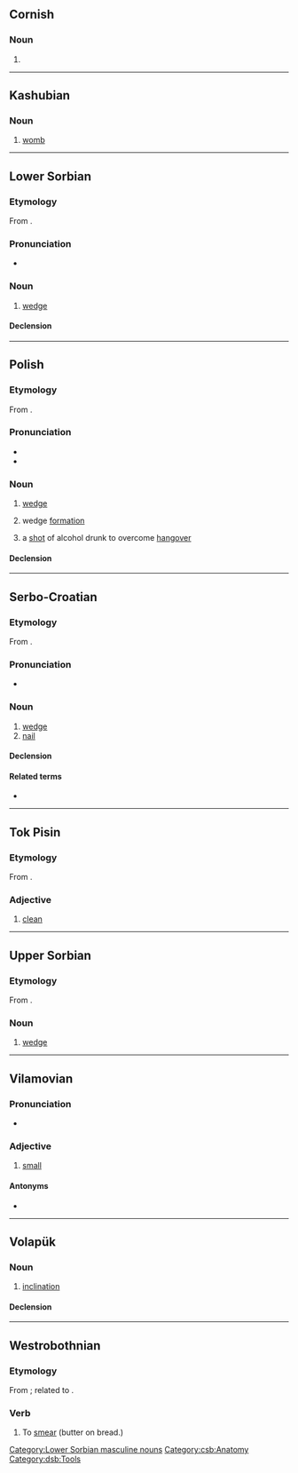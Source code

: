 {{also|klín}}
==Cornish==

===Noun===
{{head|kw|mutated noun}}

# {{hard mutation of|glin|lang=kw}}

----

==Kashubian==

===Noun===
{{head|csb|noun|g=m}}

# [[womb]]

----

==Lower Sorbian==

===Etymology===
From {{inh|dsb|sla-pro|*klinъ}}.

===Pronunciation===
* {{IPA|[klʲin]|lang=dsb}}

===Noun===
{{head|dsb|noun|diminutive|klinašk|or|klink|g=m}}

# [[wedge]]

====Declension====
{{dsb-decl-noun-17|klin}}

[[Category:Lower Sorbian masculine nouns]]
[[Category:csb:Anatomy]]
[[Category:dsb:Tools]]

----

==Polish==

===Etymology===
From {{inh|pl|sla-pro|*klinъ}}.

===Pronunciation===
* {{pl-IPA}}
* {{audio|Pl-klin.ogg|Audio|lang=pl}}

===Noun===
{{pl-noun|m-in}}

# [[wedge]]
# {{lb|pl|military}} wedge [[formation]]
# {{lb|pl|colloquial}} a [[shot]] of alcohol drunk to overcome [[hangover]]

====Declension====
{{pl-decl-noun-m-in}}

----

==Serbo-Croatian==

===Etymology===
From {{inh|sh|sla-pro|*klinъ}}.

===Pronunciation===
* {{IPA|/klîn/|lang=sh}}

===Noun===
{{sh-noun|g=m|head=klȉn}}

# [[wedge]]
# [[nail]] {{gloss|spike-shaped metal fastener}}

====Declension====
{{sh-decl-noun
|klin|klinovi
|klina|klinova
|klinu|klinovima
|klin|klinove
|kline|klinovi
|klinu|klinovima
|klinom|klinovima
}}

====Related terms====
* {{l|sh|klȁti}}

----

==Tok Pisin==

===Etymology===
From {{etyl|en|tpi}} {{m|en|clean}}.

===Adjective===
{{head|tpi|adjective}}

# [[clean]]

----

==Upper Sorbian==

===Etymology===
From {{inh|hsb|sla-pro|*klinъ}}.

===Noun===
{{head|hsb|noun|g=m}}

# [[wedge]]

----

==Vilamovian==

===Pronunciation===
* {{audio|Wym-klin (wersja Józefa Gary).ogg|Audio|lang=wym}}

===Adjective===
{{head|wym|adjective|head=klīn}}

# [[small]]

====Antonyms====
* {{l|wym|grus|grūs}}

----

==Volapük==

===Noun===
{{vo-noun}}

# [[inclination]]

====Declension====
{{vo-decl-noun}}

----

==Westrobothnian==

===Etymology===
From {{inh|gmq-bot|non|klína}}; related to {{m|gmq-bot|kleim}}.

===Verb===
{{head|gmq-bot|verb}}

# To [[smear]] (butter on bread.)